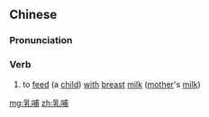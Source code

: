 ==Chinese==
{{zh-forms}}

===Pronunciation===
{{zh-pron
|m=rǔbǔ
|cat=v
}}

===Verb===
{{zh-verb}}

# {{lb|zh|literary}} to [[feed]] (a [[child]]) [[with]] [[breast]] [[milk]] ([[mother]]'s [[milk]])

[[mg:乳哺]]
[[zh:乳哺]]
